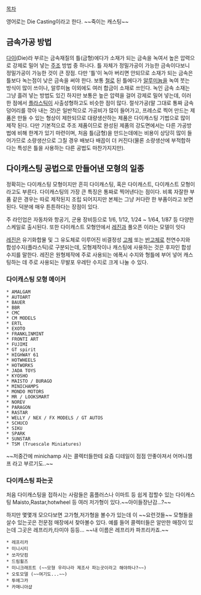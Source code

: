 [[목차]]

영어로는 Die Casting이라고 한다. ~~죽이는 캐스팅~~

== 금속가공 방법 ==
[[다이]](Die)라 부르는 금속재질의 틀(금형)에다가 소재가 되는 금속을 녹여서 높은 압력으로 강제로 밀어 넣는 [[주조]] 방법 중 하나다. 틀 자체가 정밀가공이 가능한 금속이다보니 정밀가공이 가능한 것이 큰 장점. 다만 '틀'이 녹아 버리면 안되므로 소재가 되는 금속은 틀보다 녹는점이 낮은 금속을 써야 한다. 보통 [[철]]로 된 틀에다가 [[알루미늄]]을 녹여 붓는 방식이 많이 쓰이나, 알루미늄 이외에도 여러 합금이 소재로 쓰인다. 녹인 금속 소재는 그냥 흘려 넣는 방법도 있긴 하지만 보통은 높은 압력을 걸어 강제로 밀어 넣는데, 이러한 점에서 [[플라스틱]]이 사출성형하고도 비슷한 점이 많다. 절삭가공(말 그대로 통짜 금속 덩어리를 깎아 내는 것)은 일반적으로 가공비가 많이 들어가고, 프레스로 찍어 만드는 제품은 만들 수 있는 형상이 제한되므로 대량생산하는 제품은 다이캐스팅 기법으로 많이 제작 된다. 다만 기본적으로 주조 제품이므로 완성된 제품의 강도면에서는 다른 가공방법에 비해 한계가 있기 마련이며, 처음 틀(금형)을 만드는데에는 비용이 상당히 많이 들어가므로 소량생산으로 그칠 경우 배보다 배꼽이 더 커진다(물론 소량생산에 부적합하다는 특성은 틀을 사용하는 다른 공법도 마찬가지지만).

== 다이캐스팅 공법으로 만들어낸 모형의 일종 ==
정확히는 다이캐스팅 모형이지만 흔히 다이캐스팅, 혹은 다이캐스트, 다이캐스트 모형이라고도 부른다. 다이캐스팅의 가장 큰 특징은 통짜로 찍어낸다는 점이다. 비록 자잘한 부품 같은 경우는 따로 제작된지 조립 되어지지만 본체는 그냥 커다란 한 부품이라고 보면 된다. 덕분에 매우 튼튼하다는 장점이 있다.

주 라인업은 자동차와 항공기, 군용 장비등으로 1/6, 1/12, 1/24 ~ 1/64, 1/87 등 다양한 스케일로 출시된다.
또한 다이캐스트 모형안에서 [[레진]]과 풀오픈 이라는 모델이 잇다 


[[레진]]은 유기화합물 및 그 유도체로 이루어진 비결정성 [[고체]] 또는 [[반고체]]로 천연수지와 합성수지(플라스틱)로 구분되는데, 모형제작이나 캐스팅에 사용하는 것은 후자인 합성수지를 말한다. 레진은 원형제작에 주로 사용되는 에폭시 수지와 형틀에 부어 넣어 캐스팅하는 데 주로 사용되는 무발포 우레탄 수지로 크게 나눌 수 있다.

=== 다이캐스팅 모형 메이커 ===
 * AMALGAM
 * AUTOART
 * BAUER
 * BBR
 * CMC
 * CM MODELS
 * ERTL
 * EXOTO
 * FRANKLINMINT
 * FRONTI ART
 * FUJIMI
 * GT spirit
 * HIGHWAY 61
 * HOTWHEELS
 * HOTWORKS
 * JADA TOYS
 * KYOSHO
 * MAISTO / BURAGO 
 * MINICHAMPS 
 * MONDO MOTORS
 * MR / LOOKSMART
 * NOREV
 * PARAGON
 * RASTAR
 * WELLY / NEX / FX MODELS / GT AUTOS 
 * SCHUCO
 * SIKU
 * SPARK
 * SUNSTAR
 * TSM (Truescale Miniatures) 



~~저중간에 minichamp 사는 콜렉터들한테 요즘 디테일이 점점 안좋아져서 어머니챔프 라고 부르기도..~~




=== 다이캐스팅 파는곳 ===


처음 다이캐스팅을 접하시는 사람들은 홈플러스나 이마트 등 쉽게 접할수 있는 다이캐스팅 Maisto,Rastar,hotwheel 등 여러 저가형이 있다.~~아이들장난감...?~~

하지만 몇몇개 모으다보면 고가형,저가형을 볼수가 있는데 이 ~~요런것들~~ 모형들을 살수 있는곳은 전문점 매장에서 찾아볼수 있다.
예를 들어 콜렉터들은 알만한 매장이 있는데 그곳은 레프리카,타미야 등등... ~~내 이름은 레프리카 파프리카죠.~~

 * 레프리카 
 * 미니시티 
 * 쏘자닷컴 
 * 드림휠즈 
 * 미니크래프트 (~~모형 우리나라 제조사 파는곳이라고 해야하나?~~)
 * 오토모델 (~~여기도...~~)
 * 투에그카
 * 카매니아샵

 
